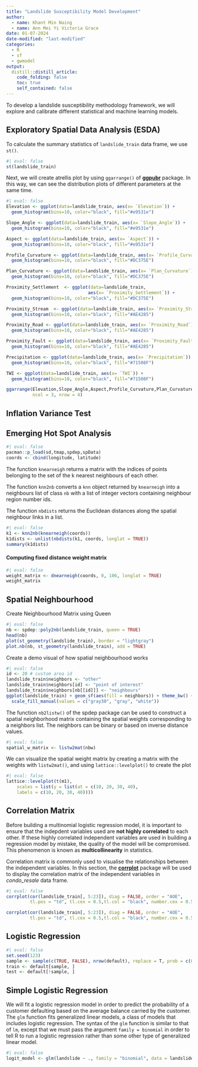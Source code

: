 ```yaml
---
title: "Landslide Susceptibility Model Development"
author:
  - name: Khant Min Naing
  - name: Ann Mei Yi Victoria Grace
date: 01-07-2024 
date-modified: "last-modified"
categories:
  - R
  - sf
  - gwmodel
output:
  distill::distill_article:
    code_folding: false
    toc: true
    self_contained: false
---
```


To develop a landslide susceptibility methodology framework, we will explore and calibrate different statistical and machine learning models.

## Exploratory Spatial Data Analysis (ESDA)

To calculate the summary statistics of `landslide_train` data frame, we use `st()`.

```r
#| eval: false
st(landslide_train)
```

Next, we will create atrellis plot by using `ggarrange()` of [**ggpubr**](https://cran.r-project.org/web/packages/ggpubr/) package. In this way, we can see the distribution plots of different parameters at the same time.

```r
#| eval: false
Elevation <- ggplot(data=landslide_train, aes(x= `Elevation`)) + 
  geom_histogram(bins=10, color="black", fill="#e9531e")

Slope_Angle <- ggplot(data=landslide_train, aes(x= `Slope_Angle`)) +
  geom_histogram(bins=10, color="black", fill="#e9531e")

Aspect <- ggplot(data=landslide_train, aes(x= `Aspect`)) +
  geom_histogram(bins=10, color="black", fill="#e9531e")

Profile_Curvature <- ggplot(data=landslide_train, aes(x= `Profile_Curvature`)) + 
  geom_histogram(bins=10, color="black", fill="#DC375E")

Plan_Curvature <- ggplot(data=landslide_train, aes(x= `Plan_Curvature`)) +
  geom_histogram(bins=10, color="black", fill="#DC375E")

Proximity_Settlement  <- ggplot(data=landslide_train, 
                               aes(x= `Proximity_Settlement`)) +
  geom_histogram(bins=10, color="black", fill="#DC375E")

Proximity_Stream  <- ggplot(data=landslide_train, aes(x= `Proximity_Stream`)) +
  geom_histogram(bins=10, color="black", fill="#AE4285")

Proximity_Road <- ggplot(data=landslide_train, aes(x= `Proximity_Road`)) +
  geom_histogram(bins=10, color="black", fill="#AE4285")

Proximity_Fault <- ggplot(data=landslide_train, aes(x= `Proximity_Fault`)) +
  geom_histogram(bins=10, color="black", fill="#AE4285")

Precipitation <- ggplot(data=landslide_train, aes(x= `Precipitation`)) +
  geom_histogram(bins=10, color="black", fill="#71508F")

TWI <- ggplot(data=landslide_train, aes(x= `TWI`)) +
  geom_histogram(bins=10, color="black", fill="#71508F")

ggarrange(Elevation,Slope_Angle,Aspect,Profile_Curvature,Plan_Curvature,Proximity_Settlement,Proximity_Stream,Proximity_Road,Proximity_Fault,Precipitation,TWI,
          ncol = 3, nrow = 4)
```

## Inflation Variance Test

## Emerging Hot Spot Analysis

```r
#| eval: false
pacman::p_load(sd,tmap,spdep,spData)
coords <- cbind(longitude, latitude)
```

The function `knearneigh` returns a matrix with the indices of points belonging to the set of the k nearest neighbours of each other.

The function `knn2nb` converts a `knn` object returned by `knearneigh` into a neighbours list of class `nb` with a list of integer vectors containing neighbour region number ids.

The function `nbdists` returns the Euclidean distances along the spatial neighbour links in a list.

```r
#| eval: false
k1 <- knn2nb(knearneigh(coords))
k1dists <- unlist(nbdists(k1, coords, longlat = TRUE))
summary(k1dists)
```

#### Computing fixed distance weight matrix

```r
#| eval: false
weight_matrix <- dnearneigh(coords, 0, 106, longlat = TRUE)
weight_matrix
```

## Spatial Neighbourhood

Create Neighbourhood Matrix using Queen

```r
#| eval: false
nb <- spdep::poly2nb(landslide_train, queen = TRUE)
head(nb)
plot(st_geometry(landslide_train), border = "lightgray")
plot.nb(nb, st_geometry(landslide_train), add = TRUE)
```

Create a demo visual of how spatial neighbourhood works

```r
#| eval: false
id <- 20 # custom area id 
landslide_train$neighbors <- "other"
landslide_train$neighbors[id] <- "point of interest"
landslide_train$neighbors[nb[[id]]] <- "neighbours"
ggplot(landslide_train) + geom_sf(aes(fill = neighbors)) + theme_bw() +
  scale_fill_manual(values = c("gray30", "gray", "white"))
```

The function `nb2listw()` of the spdep package can be used to construct a spatial neighborhood matrix containing the spatial weights corresponding to a neighbors list. The neighbors can be binary or based on inverse distance values.

```r
#| eval: false
spatial_w_matrix <- listw2mat(nbw)
```

We can visualize the spatial weight matrix by creating a matrix with the weights with `listw2mat()`, and using `lattice::levelplot()` to create the plot

```r
#| eval: false
lattice::levelplot(t(m1),
    scales = list(y = list(at = c(10, 20, 30, 40),
    labels = c(10, 20, 30, 40))))
```

## Correlation Matrix

Before building a multinomial logistic regression model, it is important to ensure that the indepdent variables used are **not highly correlated** to each other. If these highly correlated independent variables are used in building a regression model by mistake, the quality of the model will be compromised. This phenomenon is known as **multicollinearity** in statistics.

Correlation matrix is commonly used to visualise the relationships between the independent variables. In this section, the [**corrplot**](https://cran.r-project.org/web/packages/corrplot/vignettes/corrplot-intro.html) package will be used to display the correlation matrix of the independent variables in *condo_resale* data frame.

```r
#| eval: false
corrplot(cor(landslide_train[, 5:23]), diag = FALSE, order = "AOE",
         tl.pos = "td", tl.cex = 0.5,tl.col = "black", number.cex = 0.5, method = "number", type = "upper")

corrplot(cor(landslide_train[, 5:23]), diag = FALSE, order = "AOE",
         tl.pos = "td", tl.cex = 0.5,tl.col = "black", number.cex = 0.5, method = "ellipse", type = "upper")
```

## Logistic Regression

```r
#| eval: false
set.seed(123)
sample <- sample(c(TRUE, FALSE), nrow(default), replace = T, prob = c(0.6,0.4))
train <- default[sample, ]
test <- default[!sample, ]
```

## Simple Logistic Regression

We will fit a logistic regression model in order to predict the probability of a customer defaulting based on the average balance carried by the customer. The `glm` function fits generalized linear models, a class of models that includes logistic regression. The syntax of the `glm` function is similar to that of `lm`, except that we must pass the argument `family = binomial` in order to tell R to run a logistic regression rather than some other type of generalized linear model.

```r
#| eval: false
logit_model <- glm(landslide ~ ., family = "binomial", data = landslide_train)

```
